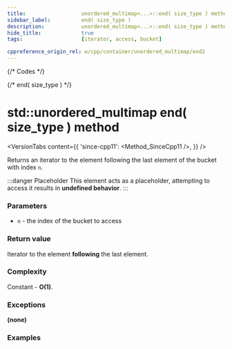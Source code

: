 ```yaml
---
title:					unordered_multimap<...>::end( size_type ) method
sidebar_label:			end( size_type )
description:			unordered_multimap<...>::end( size_type ) method C++ documentation
hide_title:				true
tags:					[iterator, access, bucket]

cppreference_origin_rel: w/cpp/container/unordered_multimap/end2
---
```



{/* Codes */}

{/* end( size_type ) */}

# std::unordered_multimap end( size_type ) method

<VersionTabs content={{
	'since-cpp11': <Method_SinceCpp11 />,
}} />

Returns an iterator to the element following the last element of the bucket with index `n`.

:::danger Placeholder
This element acts as a placeholder, attempting to access it results in **undefined behavior**.
:::

### Parameters

 - `n` - the index of the bucket to access

### Return value

Iterator to the element **following** the last element.

### Complexity

Constant - **O(1)**.

### Exceptions

**(none)**

### Examples

<ImproveSection />
